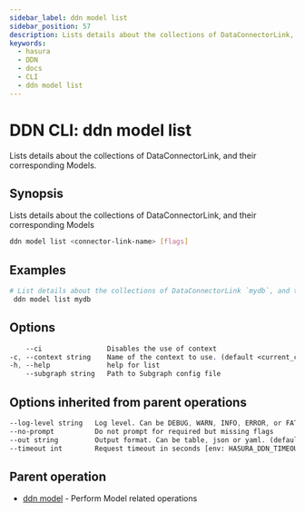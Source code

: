 ```yaml
---
sidebar_label: ddn model list
sidebar_position: 57
description: Lists details about the collections of DataConnectorLink, and their corresponding Models using the DDN CLI
keywords:
  - hasura
  - DDN
  - docs
  - CLI
  - ddn model list
---
```


# DDN CLI: ddn model list

Lists details about the collections of DataConnectorLink, and their corresponding Models.

## Synopsis

Lists details about the collections of DataConnectorLink, and their corresponding Models

```bash
ddn model list <connector-link-name> [flags]
```

## Examples

```bash
# List details about the collections of DataConnectorLink `mydb`, and their corresponding Models
 ddn model list mydb
```

## Options

```sass
    --ci                Disables the use of context
-c, --context string    Name of the context to use. (default <current_context>)
-h, --help              help for list
    --subgraph string   Path to Subgraph config file
```

## Options inherited from parent operations

```sass
--log-level string   Log level. Can be DEBUG, WARN, INFO, ERROR, or FATAL. (default "INFO")
--no-prompt          Do not prompt for required but missing flags
--out string         Output format. Can be table, json or yaml. (default "table")
--timeout int        Request timeout in seconds [env: HASURA_DDN_TIMEOUT] (default 100)
```

## Parent operation

- [ddn model](/reference/cli/commands/ddn_model) - Perform Model related operations
